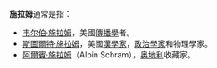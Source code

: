 '''施拉姆'''通常是指：
* [[韦尔伯·施拉姆|韦尔伯·施拉姆]]，美國[[傳播學|傳播學]]者。
* [[斯圖爾特·施拉姆|斯圖爾特·施拉姆]]，美國[[漢學家|漢學家]]，[[政治學家|政治學家]]和物理學家。
* [[阿爾賓·施拉姆|阿爾賓·施拉姆]]（Albin Schram），[[奥地利|奥地利]]收藏家。

{{Disambiguation|S|cat=三字人名消歧义}}